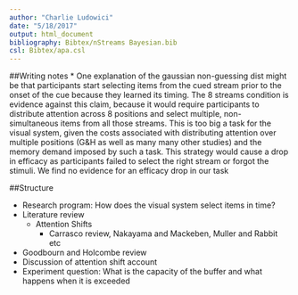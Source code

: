 ```yaml
---
author: "Charlie Ludowici"
date: "5/18/2017"
output: html_document
bibliography: Bibtex/nStreams Bayesian.bib
csl: Bibtex/apa.csl
---
```


##Writing notes
* One explanation of the gaussian non-guessing dist might be that participants start selecting items from the cued stream prior to the onset of the cue because they learned its timing. The 8 streams condition is evidence against this claim, because it would require participants to distribute attention across 8 positions and select multiple, non-simultaneous items from all those streams. This is too big a task for the visual system, given the costs associated with distributing attention over multiple positions (G&H as well as many many other studies) and the memory demand imposed by such a task. This strategy would cause a drop in efficacy as participants failed to select the right stream or forgot the stimuli. We find no evidence for an efficacy drop in our task

##Structure

* Research program: How does the visual system select items in time?
* Literature review
    * Attention Shifts
        * Carrasco review, Nakayama and Mackeben, Muller and Rabbit etc
* Goodbourn and Holcombe review
* Discussion of attention shift account
* Experiment question: What is the capacity of the buffer and what happens when it is exceeded